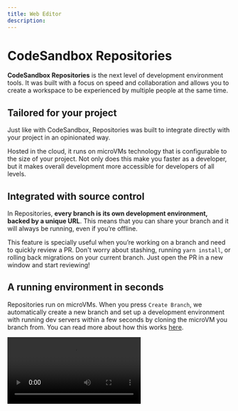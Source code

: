 ```yaml
---
title: Web Editor
description:
---
```



# CodeSandbox Repositories

**CodeSandbox Repositories** is the next level of development environment tools. It was built with a focus on speed and collaboration and allows you to create a workspace to be experienced by multiple people at the same time. 


## Tailored for your project

Just like with CodeSandbox, Repositories was built to integrate directly with your project in an opinionated way.  

Hosted in the cloud, it runs on microVMs technology that is configurable to the size of your project. Not only does this make you faster as a developer, but it makes overall development more accessible for developers of all levels.


## Integrated with source control

In Repositories, **every branch is its own development environment, backed by a unique URL**. This means that you can share your branch and it will always be running, even if you’re offline.

This feature is specially useful when you’re working on a branch and need to quickly review a PR. Don't worry about stashing, running `yarn install`, or rolling back migrations on your current branch. Just open the PR in a new window and start reviewing!

## A running environment in seconds

Repositories run on microVMs. When you press `Create Branch`, we automatically create a new branch and set up a development environment with running dev servers within a few seconds by cloning the microVM you branch from. You can read more about how this works [here](https://codesandbox.io/blog/how-we-clone-a-running-vm-in-2-seconds).

<Video src="../../introduction-gitflow.mp4" />

If you are looking at someone’s PR and want to quickly test a suggestion, simply click `Create Branch`, write the code and share a link to your changes. If you’re happy with the changes, merge that
into the existing PR. All of this in under a minute.

## Works with VS Code

Open any branch directly in your local VS Code and use all the extensions and keybindings that you’ve already configured. On top of this, all editors can collaborate seamlessly, so your team members can follow your steps on VS Code without leaving the Web Editor.

<Video src="../../introduction-vscode.mp4" />

## Develop on the go with an iOS native app

Pick up where you left off or develop from scratch from an iPad or iPhone with all the functionalities that you would expect from a development environment.

<Video src="../../introduction-ios.mp4" />
